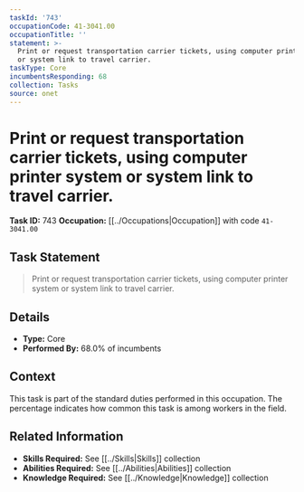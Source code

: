 ```yaml
---
taskId: '743'
occupationCode: 41-3041.00
occupationTitle: ''
statement: >-
  Print or request transportation carrier tickets, using computer printer system
  or system link to travel carrier.
taskType: Core
incumbentsResponding: 68
collection: Tasks
source: onet
---
```

# Print or request transportation carrier tickets, using computer printer system or system link to travel carrier.

**Task ID:** 743
**Occupation:** [[../Occupations|Occupation]] with code `41-3041.00`

## Task Statement

> Print or request transportation carrier tickets, using computer printer system or system link to travel carrier.

## Details

- **Type:** Core
- **Performed By:** 68.0% of incumbents

## Context

This task is part of the standard duties performed in this occupation. The percentage indicates how common this task is among workers in the field.

## Related Information

- **Skills Required:** See [[../Skills|Skills]] collection
- **Abilities Required:** See [[../Abilities|Abilities]] collection
- **Knowledge Required:** See [[../Knowledge|Knowledge]] collection
